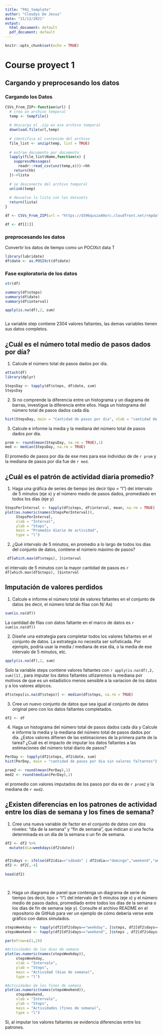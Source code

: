 ```yaml
---
title: "PA1_template"
author: "Cleudys De Jesus"
date: "21/12/2021"
output:
  html_document: default
  pdf_document: default
---
```


```r
knitr::opts_chunk$set(echo = TRUE)
```

Course proyect 1
==================

## Cargando y preprocesando los datos

### Cargando los Datos
```r


CSVs_From_ZIP<-function(url) {
  # crea un archivo temporal
  temp <- tempfile()
  
  # descarga el .zip en ese archivo temporal
  download.file(url,temp)
  
  # identifica el contenido del archivo
  file_list <- unzip(temp, list = TRUE)
  
  # extrae documento por documento
  lapply(file_list$Name,function(x) {
    suppressMessages(
      readr::read_csv(unz(temp,x)))->hh
    return(hh)
  })->lista
  
  # se desconecta del archivo temporal
  unlink(temp)
  
  # devuelve la lista con los datasets
  return(lista)
}

df <- CSVs_From_ZIP(url = "https://d396qusza40orc.cloudfront.net/repdata%2Fdata%2Factivity.zip")

df <- df[[1]]


```

### preprocesando los datos
Convertir los datos de tiempo como un POCIXct data
T
```r
library(lubridate)
df$date <- as.POSIXct(df$date)
```

### Fase exploratoria de los datos
```r
str(df)

summary(df$steps)
summary(df$date)
summary(df$interval)

apply(is.na(df),2, sum)



```
La variable step contiene 2304 valores faltantes, las demas variables tienen sus datos completos.

## ¿Cuál es el número total medio de pasos dados por día?

1. Calcule el número total de pasos dados por día.
```r
attach(df)
library(dplyr)

StepsDay <- tapply(df$steps, df$date, sum)
StepsDay
```


2. Si no comprende la diferencia entre un histograma y un diagrama de barras, investigue la diferencia entre ellos. Haga un histograma del número total de pasos dados cada día.
```r
hist(StepsDay, main = "Cantidad de pasos por dia", xlab = "cantidad de pasos")

```

3. Calcule e informe la media y la mediana del número total de pasos dados por día.
```r
prom <- round(mean(StepsDay, na.rm = TRUE),1)
med <- median(StepsDay, na.rm = TRUE)
```
 El promedio de pasos por dia de ese mes para ese individuo de de `r prom` y la mediana de pasos por dia fue de `r med`.

## ¿Cuál es el patrón de actividad diaria promedio?

1. Haga una gráfica de series de tiempo (es decir tipo = "l") del intervalo de 5 minutos (eje x) y el número medio de pasos dados, promediado en todos los días (eje y)
```r
StepsPerInterval <- tapply(df$steps, df$interval, mean, na.rm = TRUE)
plot(as.numeric(names(StepsPerInterval)), 
     StepsPerInterval, 
     xlab = "Interval", 
     ylab = "Steps", 
     main = "Promedio diario de actividad", 
     type = "l")

```


2. ¿Qué intervalo de 5 minutos, en promedio a lo largo de todos los días del conjunto de datos, contiene el número máximo de pasos?
```r
 df[which.max(df$steps), ]$interval
```
el intervalo de 5 minutos con la mayor cantidad de pasos es `r  df[which.max(df$steps), ]$interval`

## Imputación de valores perdidos

1. Calcule e informe el número total de valores faltantes en el conjunto de datos (es decir, el número total de filas con N/ As)

```r
sum(is.na(df))
```

La cantidad de filas con datos faltante en el marco de datos es `r sum(is.na(df))`

2. Diseñe una estrategia para completar todos los valores faltantes en el conjunto de datos. La estrategia no necesita ser sofisticada. Por ejemplo, podría usar la media / mediana de ese día, o la media de ese intervalo de 5 minutos, etc.

```r
apply(is.na(df),2, sum)
```
Solo la variable steps contiene valores faltantes con `r apply(is.na(df),2, sum)[1]` , para imputar los datos faltantes utlizaremos la mediana por motivos de que es un estadistico menos sensible a la variacion de los datos y a los valores atípicos.

```r

df$steps[is.na(df$steps)] <- median(df$steps, na.rm = TRUE)

```

3. Cree un nuevo conjunto de datos que sea igual al conjunto de datos original pero con los datos faltantes completados.
```r
df2 <- df
```

4. Haga un histograma del número total de pasos dados cada día y Calcule e informe la  media  y la  mediana del  número total de pasos dados por día. ¿Estos valores difieren de las estimaciones de la primera parte de la tarea? ¿Cuál es el impacto de imputar los datos faltantes a las estimaciones del número total diario de pasos?
```r
PerDay <- tapply(df2$steps, df2$date, sum)
hist(PerDay, main = "cantidad de pasos por dia sin valores faltantes")

prom2 <- round(mean(PerDay),1)
med2 <- round(median(PerDay),1)
```

el promedio con valores imputados de los pasos por dia es de `r prom2` y la mediana de `r med2`.

## ¿Existen diferencias en los patrones de actividad entre los días de semana y los fines de semana?

1. Cree una nueva variable de factor en el conjunto de datos con dos niveles: "día de la semana" y "fin de semana", que indican si una fecha determinada es un día de la semana o un fin de semana.

```r
df2 <- df2 %>% 
  mutate(dia=weekdays(df2$date))


df2$days <- ifelse(df2$dia=="sábado" | df2$dia=="domingo","weekend","weekday")
df2 <- df2[,-4]
                  
head(df2)

  
```

2. Haga un diagrama de panel que contenga un diagrama de serie de tiempo (es decir, tipo = "l") del intervalo de 5 minutos (eje x) y el número medio de pasos dados, promediado entre todos los días de la semana o los días de fin de semana (eje y). Consulte el archivo README en el repositorio de GitHub para ver un ejemplo de cómo debería verse este gráfico con datos simulados.

```r
stepsWeekday <- tapply(df2[df2$days=="weekday", ]$steps, df2[df2$days=="weekday", ]$interval, mean, na.rm=TRUE)
stepsWeekend <- tapply(df2[df2$days=="weekend", ]$steps , df2[df2$days=="weekend", ]$interval, mean, na.rm=TRUE)

par(mfrow=c(1,2))

#Actividades de los dias de semana
plot(as.numeric(names(stepsWeekday)), 
     stepsWeekday, 
     xlab = "Intervalo", 
     ylab = "Steps", 
     main = "Actividad (dias de semana)", 
     type = "l")

#Actividades de los fines de semana
plot(as.numeric(names(stepsWeekend)), 
     stepsWeekend, 
     xlab = "Intervalo", 
     ylab = "Steps", 
     main = "Actividades (fines de semana)", 
     type = "l")
```

Si, al imputar los valores faltantes se evidencia diferencias entre los patrones.
